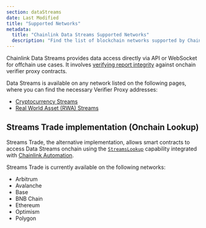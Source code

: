 ```yaml
---
section: dataStreams
date: Last Modified
title: "Supported Networks"
metadata:
  title: "Chainlink Data Streams Supported Networks"
  description: "Find the list of blockchain networks supported by Chainlink Data Streams for accessing high-quality price feeds and real-world asset data."
---
```



<DataStreams section="dsNotes" />

Chainlink Data Streams provides data access directly via API or WebSocket for offchain use cases. It involves [verifying report integrity](/data-streams/tutorials/evm-onchain-report-verification) against onchain verifier proxy contracts.

Data Streams is available on any network listed on the following pages, where you can find the necessary Verifier Proxy addresses:

- [Cryptocurrency Streams](/data-streams/crypto-streams)
- [Real World Asset (RWA) Streams](/data-streams/rwa-streams)

## Streams Trade implementation (Onchain Lookup)

Streams Trade, the alternative implementation, allows smart contracts to access Data Streams onchain using the [`StreamsLookup`](/data-streams/getting-started) capability integrated with [Chainlink Automation](/chainlink-automation).

Streams Trade is currently available on the following networks:

- Arbitrum
- Avalanche
- Base
- BNB Chain
- Ethereum
- Optimism
- Polygon
